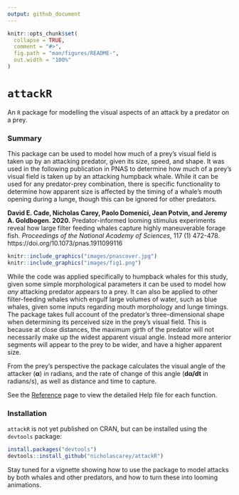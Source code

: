 ```yaml
---
output: github_document
---
```


<!-- README.md is generated from README.Rmd. Please edit that file -->

```r
knitr::opts_chunk$set(
  collapse = TRUE,
  comment = "#>",
  fig.path = "man/figures/README-",
  out.width = "100%"
)
```

# `attackR`
An `R` package for modelling the visual aspects of an attack by a predator on a prey.

### Summary
This package can be used to model how much of a prey's visual field is taken up by an attacking predator, given its size, speed, and shape. It was used in the following publication in PNAS to determine how much of a prey's visual field is taken up by an attacking humpback whale. While it can be used for any predator-prey combination, there is specific functionality to determine how apparent size is affected by the timing of a whale's mouth opening during a lunge, though this can be ignored for other predators.

**David E. Cade, Nicholas Carey, Paolo Domenici, Jean Potvin, and Jeremy A. Goldbogen. 2020.** Predator-informed looming stimulus experiments reveal how large filter feeding whales capture highly maneuverable forage fish. *Proceedings of the National Academy of Sciences*, 117 (1) 472-478. https://doi.org/10.1073/pnas.1911099116

```r
knitr::include_graphics("images/pnascover.jpg")
knitr::include_graphics("images/fig1.png")
```

While the code was applied specifically to humpback whales for this study, given some simple morphological parameters it can be used to model how *any* attacking predator appears to a prey. It can also be applied to other filter-feeding whales which engulf large volumes of water, such as blue whales, given some inputs regarding mouth morphology and lunge timings. The package takes full account of the predator's three-dimensional shape when determining its perceived size in the prey's visual field. This is because at close distances, the maximum girth of the predator will not necessarily make up the widest apparent visual angle. Instead  more anterior segments will appear to the prey to be wider, and have a higher apparent size. 

From the prey's perspective the package calculates the visual angle of the attacker (**α**) in radians, and the rate of change of this angle (**dα/dt** in radians/s), as well as distance and time to capture.

See the [Reference](https://nicholascarey.github.io/attackR/reference/index.html) page to view the detailed Help file for each function. 

### Installation
`attackR` is not yet published on CRAN, but can be installed using the `devtools` package:

```r
install.packages("devtools")
devtools::install_github("nicholascarey/attackR")
```

Stay tuned for a vignette showing how to use the package to model attacks by both whales and other predators, and how to turn these into looming animations. 

